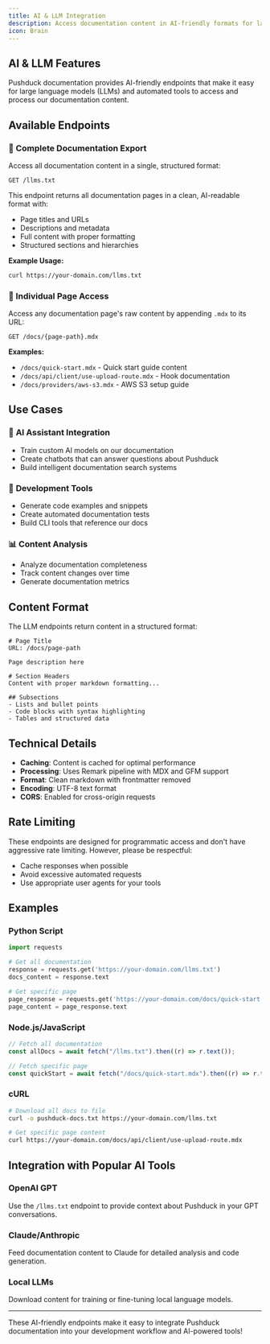 ```yaml
---
title: AI & LLM Integration
description: Access documentation content in AI-friendly formats for large language models and automated tools.
icon: Brain
---
```


## AI & LLM Features

Pushduck documentation provides AI-friendly endpoints that make it easy for large language models (LLMs) and automated tools to access and process our documentation content.

## Available Endpoints

### 📄 Complete Documentation Export

Access all documentation content in a single, structured format:

```
GET /llms.txt
```

This endpoint returns all documentation pages in a clean, AI-readable format with:

- Page titles and URLs
- Descriptions and metadata
- Full content with proper formatting
- Structured sections and hierarchies

**Example Usage:**

```bash
curl https://your-domain.com/llms.txt
```

### 📑 Individual Page Access

Access any documentation page's raw content by appending `.mdx` to its URL:

```
GET /docs/{page-path}.mdx
```

**Examples:**

- `/docs/quick-start.mdx` - Quick start guide content
- `/docs/api/client/use-upload-route.mdx` - Hook documentation
- `/docs/providers/aws-s3.mdx` - AWS S3 setup guide

## Use Cases

### 🤖 **AI Assistant Integration**

- Train custom AI models on our documentation
- Create chatbots that can answer questions about Pushduck
- Build intelligent documentation search systems

### 🔧 **Development Tools**

- Generate code examples and snippets
- Create automated documentation tests
- Build CLI tools that reference our docs

### 📊 **Content Analysis**

- Analyze documentation completeness
- Track content changes over time
- Generate documentation metrics

## Content Format

The LLM endpoints return content in a structured format:

```
# Page Title
URL: /docs/page-path

Page description here

# Section Headers
Content with proper markdown formatting...

## Subsections
- Lists and bullet points
- Code blocks with syntax highlighting
- Tables and structured data
```

## Technical Details

- **Caching**: Content is cached for optimal performance
- **Processing**: Uses Remark pipeline with MDX and GFM support
- **Format**: Clean markdown with frontmatter removed
- **Encoding**: UTF-8 text format
- **CORS**: Enabled for cross-origin requests

## Rate Limiting

These endpoints are designed for programmatic access and don't have aggressive rate limiting. However, please be respectful:

- Cache responses when possible
- Avoid excessive automated requests
- Use appropriate user agents for your tools

## Examples

### Python Script

```python
import requests

# Get all documentation
response = requests.get('https://your-domain.com/llms.txt')
docs_content = response.text

# Get specific page
page_response = requests.get('https://your-domain.com/docs/quick-start.mdx')
page_content = page_response.text
```

### Node.js/JavaScript

```javascript
// Fetch all documentation
const allDocs = await fetch("/llms.txt").then((r) => r.text());

// Fetch specific page
const quickStart = await fetch("/docs/quick-start.mdx").then((r) => r.text());
```

### cURL

```bash
# Download all docs to file
curl -o pushduck-docs.txt https://your-domain.com/llms.txt

# Get specific page content
curl https://your-domain.com/docs/api/client/use-upload-route.mdx
```

## Integration with Popular AI Tools

### OpenAI GPT

Use the `/llms.txt` endpoint to provide context about Pushduck in your GPT conversations.

### Claude/Anthropic

Feed documentation content to Claude for detailed analysis and code generation.

### Local LLMs

Download content for training or fine-tuning local language models.

---

These AI-friendly endpoints make it easy to integrate Pushduck documentation into your development workflow and AI-powered tools!
